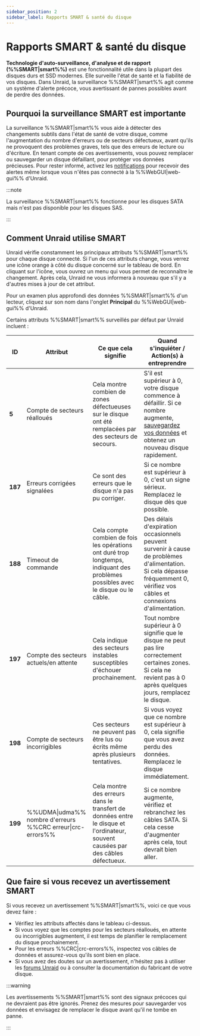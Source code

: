 ```yaml
---
sidebar_position: 2
sidebar_label: Rapports SMART & santé du disque
---
```


# Rapports SMART & santé du disque

**Technologie d'auto-surveillance, d'analyse et de rapport (%%SMART|smart%%)** est une fonctionnalité utile dans la plupart des disques durs et SSD modernes. Elle surveille l'état de santé et la fiabilité de vos disques. Dans Unraid, la surveillance %%SMART|smart%% agit comme un système d'alerte précoce, vous avertissant de pannes possibles avant de perdre des données.

## Pourquoi la surveillance SMART est importante

La surveillance %%SMART|smart%% vous aide à détecter des changements subtils dans l'état de santé de votre disque, comme l'augmentation du nombre d'erreurs ou de secteurs défectueux, avant qu'ils ne provoquent des problèmes graves, tels que des erreurs de lecture ou d'écriture. En tenant compte de ces avertissements, vous pouvez remplacer ou sauvegarder un disque défaillant, pour protéger vos données précieuses. Pour rester informé, activez les [notifications](../../getting-started/set-up-unraid/customize-unraid-settings.mdx#notification-settings) pour recevoir des alertes même lorsque vous n'êtes pas connecté à la %%WebGUI|web-gui%% d'Unraid.

:::note

La surveillance %%SMART|smart%% fonctionne pour les disques SATA mais n'est pas disponible pour les disques SAS.

:::

## Comment Unraid utilise SMART

Unraid vérifie constamment les principaux attributs %%SMART|smart%% pour chaque disque connecté. Si l'un de ces attributs change, vous verrez une icône orange à côté du disque concerné sur le tableau de bord. En cliquant sur l'icône, vous ouvrez un menu qui vous permet de reconnaître le changement. Après cela, Unraid ne vous informera à nouveau que s'il y a d'autres mises à jour de cet attribut.

Pour un examen plus approfondi des données %%SMART|smart%% d'un lecteur, cliquez sur son nom dans l'onglet **Principal** du %%WebGUI|web-gui%% d'Unraid.

Certains attributs %%SMART|smart%% surveillés par défaut par Unraid incluent :

| **ID**  | **Attribut**                                               | **Ce que cela signifie**                                                                                                          | **Quand s'inquiéter / Action(s) à entreprendre**                                                                                                                                                                                                            |
| ------- | ---------------------------------------------------------- | --------------------------------------------------------------------------------------------------------------------------------- | ----------------------------------------------------------------------------------------------------------------------------------------------------------------------------------------------------------------------------------------------------------- |
| **5**   | Compte de secteurs réalloués                               | Cela montre combien de zones défectueuses sur le disque ont été remplacées par des secteurs de secours.                           | S'il est supérieur à 0, votre disque commence à défaillir. Si ce nombre augmente, [sauvegardez vos données](../../getting-started/set-up-unraid/complete-your-post-setup-essentials.mdx#back-up-your-flash-device) et obtenez un nouveau disque rapidement. |
| **187** | Erreurs corrigées signalées                                | Ce sont des erreurs que le disque n'a pas pu corriger.                                                                            | Si ce nombre est supérieur à 0, c'est un signe sérieux. Remplacez le disque dès que possible.                                                                                                                                                               |
| **188** | Timeout de commande                                        | Cela compte combien de fois les opérations ont duré trop longtemps, indiquant des problèmes possibles avec le disque ou le câble. | Des délais d'expiration occasionnels peuvent survenir à cause de problèmes d'alimentation. Si cela dépasse fréquemment 0, vérifiez vos câbles et connexions d'alimentation.                                                                                 |
| **197** | Compte des secteurs actuels/en attente                     | Cela indique des secteurs instables susceptibles d'échouer prochainement.                                                         | Tout nombre supérieur à 0 signifie que le disque ne peut pas lire correctement certaines zones. Si cela ne revient pas à 0 après quelques jours, remplacez le disque.                                                                                       |
| **198** | Compte de secteurs incorrigibles                           | Ces secteurs ne peuvent pas être lus ou écrits même après plusieurs tentatives.                                                   | Si vous voyez que ce nombre est supérieur à 0, cela signifie que vous avez perdu des données. Remplacez le disque immédiatement.                                                                                                                            |
| **199** | %%UDMA\|udma%% nombre d'erreurs %%CRC erreur\|crc-errors%% | Cela montre des erreurs dans le transfert de données entre le disque et l'ordinateur, souvent causées par des câbles défectueux.  | Si ce nombre augmente, vérifiez et rebranchez les câbles SATA. Si cela cesse d'augmenter après cela, tout devrait bien aller.                                                                                                                               |

## Que faire si vous recevez un avertissement SMART

Si vous recevez un avertissement %%SMART|smart%%, voici ce que vous devez faire :

- Vérifiez les attributs affectés dans le tableau ci-dessus.
- Si vous voyez que les comptes pour les secteurs réalloués, en attente ou incorrigibles augmentent, il est temps de planifier le remplacement du disque prochainement.
- Pour les erreurs %%CRC|crc-errors%%, inspectez vos câbles de données et assurez-vous qu'ils sont bien en place.
- Si vous avez des doutes sur un avertissement, n'hésitez pas à utiliser les [forums Unraid](https://forums.unraid.net/) ou à consulter la documentation du fabricant de votre disque.

:::warning

Les avertissements %%SMART|smart%% sont des signaux précoces qui ne devraient pas être ignorés. Prenez des mesures pour sauvegarder vos données et envisagez de remplacer le disque avant qu'il ne tombe en panne.

:::
